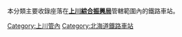 本分類主要收錄座落在'''[[上川綜合振興局|上川綜合振興局]]'''管轄範圍內的鐵路車站。

[[Category:上川管內|Category:上川管內]]
[[Category:北海道鐵路車站|Category:北海道鐵路車站]]